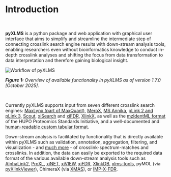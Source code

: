 # Introduction

<br/>
<div style={{ textAlign: 'justify' }}>

**pyXLMS** is a python package and web application with graphical user interface that aims to simplify and streamline the intermediate step of
connecting crosslink search engine results with down-stream analysis tools, enabling researchers even without bioinformatics knowledge to
conduct in-depth crosslink analyses and shifting the focus from data transformation to data interpretation and therefore gaining biological
insight.

</div>

![Workflow of pyXLMS](/workflow.png)

<div style={{ textAlign: 'left' }}>

_**Figure 1:** Overview of available functionality in pyXLMS as of version 1.7.0 [October 2025]._

</div>

<br/>
<div style={{ textAlign: 'justify' }}>

Currently pyXLMS supports input from seven different crosslink search engines:
[MaxLynx (part of MaxQuant)](https://www.maxquant.org/),
[MeroX](https://www.stavrox.com/),
[MS Annika](https://github.com/hgb-bin-proteomics/MSAnnika),
[pLink 2 and pLink 3](http://pfind.ict.ac.cn/se/plink/),
[Scout](https://github.com/diogobor/Scout),
[xiSearch](https://www.rappsilberlab.org/software/xisearch/) and [xiFDR](https://www.rappsilberlab.org/software/xifdr/),
[XlinkX](https://docs.thermofisher.com/r/XlinkX-3.2-Quick-Start-Guide/),
as well as the [mzIdentML format](https://www.psidev.info/mzidentml)
of the HUPO Proteomics Standards Initiative, and a well-documented and
[human-readable custom tabular format](https://github.com/hgb-bin-proteomics/pyXLMS/blob/master/docs/format.md).

Down-stream analysis is facilitated by functionality that is directly available within pyXLMS such as validation, annotation, aggregation, filtering, and visualization - and [much more](https://hgb-bin-proteomics.github.io/pyXLMS/modules.html) - of crosslink-spectrum-matches and crosslinks. In addition, the data can easily be exported to the required data format of the various available down-stream analysis tools such as
[AlphaLink2](https://github.com/Rappsilber-Laboratory/AlphaLink2),
[ProXL](https://www.yeastrc.org/proxl_public/),
[xiNET](https://crosslinkviewer.org/index.php),
[xiVIEW](https://www.xiview.org/index.php),
[xiFDR](https://www.rappsilberlab.org/software/xifdr/),
[XlinkDB](https://xlinkdb.gs.washington.edu/xlinkdb/),
[xlms-tools](https://gitlab.com/topf-lab/xlms-tools),
pyMOL (via [pyXlinkViewer](https://github.com/BobSchiffrin/PyXlinkViewer)),
ChimeraX (via [XMAS](https://github.com/ScheltemaLab/ChimeraX_XMAS_bundle)),
or [IMP-X-FDR](https://github.com/vbc-proteomics-org/imp-x-fdr).

</div>

